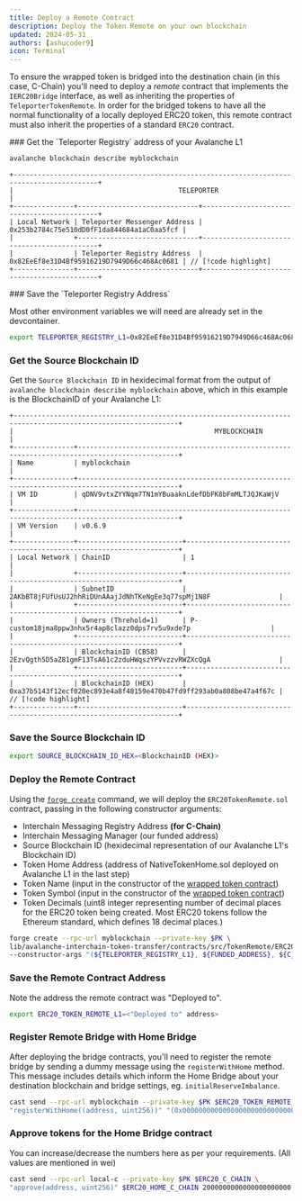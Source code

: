 ```yaml
---
title: Deploy a Remote Contract
description: Deploy the Token Remote on your own blockchain
updated: 2024-05-31
authors: [ashucoder9]
icon: Terminal
---
```



To ensure the wrapped token is bridged into the destination chain (in this case, C-Chain) you'll need to deploy a _remote_ contract that implements the `IERC20Bridge` interface, as well as inheriting the properties of `TeleporterTokenRemote`. In order for the bridged tokens to have all the normal functionality of a locally deployed ERC20 token, this remote contract must also inherit the properties of a standard `ERC20` contract.

<Steps>

<Step>
### Get the `Teleporter Registry` address of your Avalanche L1

```bash
avalanche blockchain describe myblockchain
```

```
+-------------------------------------------------------------------------------------------+
|                                         TELEPORTER                                        |
+---------------+------------------------------+--------------------------------------------+
| Local Network | Teleporter Messenger Address | 0x253b2784c75e510dD0fF1da844684a1aC0aa5fcf |
|               +------------------------------+--------------------------------------------+
|               | Teleporter Registry Address  | 0x82EeEf8e31D4Bf95916219D7949D66c468Ac0681 | // [!code highlight]
+---------------+------------------------------+--------------------------------------------+
```
</Step>
<Step>
### Save the `Teleporter Registry Address`

Most other environment variables we will need are already set in the devcontainer.
```bash
export TELEPORTER_REGISTRY_L1=0x82EeEf8e31D4Bf95916219D7949D66c468Ac0681
```
</Step>
<Step>

### Get the Source Blockchain ID

Get the `Source Blockchain ID` in hexidecimal format from the output of `avalanche blockchain describe myblockchain` above, which in this example is the BlockchainID of your Avalanche L1:

```
+---------------------------------------------------------------------------------------------------------------+
|                                                  MYBLOCKCHAIN                                                 |
+---------------+-----------------------------------------------------------------------------------------------+
| Name          | myblockchain                                                                                  |
+---------------+-----------------------------------------------------------------------------------------------+
| VM ID         | qDNV9vtxZYYNqm7TN1mYBuaaknLdefDbFK8bFmMLTJQJKaWjV                                             |
+---------------+-----------------------------------------------------------------------------------------------+
| VM Version    | v0.6.9                                                                                        |
+---------------+--------------------------+--------------------------------------------------------------------+
| Local Network | ChainID                  | 1                                                                  |
|               +--------------------------+--------------------------------------------------------------------+
|               | SubnetID                 | 2AKbBT8jFUfUsUJ2hhRiDUnAAajJdNhTKeNgEe3q77spMj1N8F                 |
|               +--------------------------+--------------------------------------------------------------------+
|               | Owners (Threhold=1)      | P-custom18jma8ppw3nhx5r4ap8clazz0dps7rv5u9xde7p                    |
|               +--------------------------+--------------------------------------------------------------------+
|               | BlockchainID (CB58)      | 2EzvQgth5D5aZ81gmF13TsA61c2zduHWqszYPVvzzvRWZXcQgA                 |
|               +--------------------------+--------------------------------------------------------------------+
|               | BlockchainID (HEX)       | 0xa37b5143f12ecf020ec893e4a8f48159e470b47fd9ff293ab0a808be47a4f67c | // [!code highlight]
+---------------+--------------------------+--------------------------------------------------------------------+

```
</Step>
<Step>

### Save the Source Blockchain ID

```bash
export SOURCE_BLOCKCHAIN_ID_HEX=<BlockchainID (HEX)>
```

</Step>
<Step>

### Deploy the Remote Contract

Using the [`forge create`](https://book.getfoundry.sh/reference/forge/forge-create) command, we will deploy the `ERC20TokenRemote.sol` contract, passing in the following constructor arguments:

- Interchain Messaging Registry Address **(for C-Chain)**
- Interchain Messaging Manager (our funded address)
- Source Blockchain ID (hexidecimal representation of our Avalanche L1's Blockchain ID)
- Token Home Address (address of NativeTokenHome.sol deployed on Avalanche L1 in the last step)
- Token Name (input in the constructor of the [wrapped token contract](https://github.com/ava-labs/avalanche-interchain-token-transfer/blob/main/contracts/src/WrappedNativeToken.sol))
- Token Symbol (input in the constructor of the [wrapped token contract](https://github.com/ava-labs/avalanche-interchain-token-transfer/blob/main/contracts/src/WrappedNativeToken.sol))
- Token Decimals (uint8 integer representing number of decimal places for the ERC20 token being created. Most ERC20 tokens follow the Ethereum standard, which defines 18 decimal places.)

```bash
forge create --rpc-url myblockchain --private-key $PK \
lib/avalanche-interchain-token-transfer/contracts/src/TokenRemote/ERC20TokenRemote.sol:ERC20TokenRemote \
--constructor-args "(${TELEPORTER_REGISTRY_L1}, ${FUNDED_ADDRESS}, ${C_CHAIN_BLOCKCHAIN_ID_HEX}, ${ERC20_HOME_C_CHAIN}, 18)" "TOK" "TOK" 18 --broadcast
```

</Step>
<Step>

### Save the Remote Contract Address

Note the address the remote contract was "Deployed to".

```bash
export ERC20_TOKEN_REMOTE_L1=<"Deployed to" address>
```

</Step>
<Step>

### Register Remote Bridge with Home Bridge

After deploying the bridge contracts, you'll need to register the remote bridge by sending a dummy message using the `registerWithHome` method. This message includes details which inform the Home Bridge about your destination blockchain and bridge settings, eg. `initialReserveImbalance`.

```bash
cast send --rpc-url myblockchain --private-key $PK $ERC20_TOKEN_REMOTE_L1 \
"registerWithHome((address, uint256))" "(0x0000000000000000000000000000000000000000, 0)"
```

</Step>
<Step>

### Approve tokens for the Home Bridge contract

You can increase/decrease the numbers here as per your requirements. (All values are mentioned in wei)

```bash
cast send --rpc-url local-c --private-key $PK $ERC20_C_CHAIN \
"approve(address, uint256)" $ERC20_HOME_C_CHAIN 2000000000000000000000
```

</Step>
</Steps>
